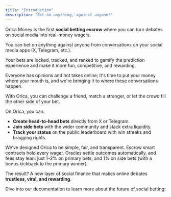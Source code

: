 ```yaml
---
title: "Introduction"
description: "Bet on anything, against anyone!"
---
```


Orica Money is the first **social betting escrow** where you can turn debates on social media into real-money wagers.

You can bet on anything against anyone from conversations on your social media apps (X, Telegram, etc.).

Your bets are locked, tracked, and ranked to gamify the prediction experience and make it more fun, competitive, and rewarding.

Everyone has opinions and hot takes online; it's time to put your money where your mouth is, and we're bringing it to where these conversations happen.

With Orica, you can challenge a friend, match a stranger, or let the crowd fill the other side of your bet.

On Orica, you can:

- **Create head-to-head bets** directly from X or Telegram.
- **Join side bets** with the wider community and stack extra liquidity.
- **Track your status** on the public leaderboard with win streaks and bragging rights.

We’ve designed Orica to be simple, fair, and transparent. Escrow smart contracts hold every wager. Oracles settle outcomes automatically, and fees stay lean: just 1–2% on primary bets, and 1% on side bets (with a bonus kickback to the primary winner).

The result? A new layer of social finance that makes online debates **trustless, viral, and rewarding**.

Dive into our documentation to learn more about the future of social betting:

<Card title="New Card" icon="sparkles">
  
</Card>